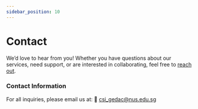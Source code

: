 ```yaml
---
sidebar_position: 10
---
```

# Contact

We’d love to hear from you! Whether you have questions about our services, need support, or are interested in collaborating, feel free to [reach out](https://support.gedac.org/support/tickets/new).



### Contact Information
For all inquiries, please email us at: 📧 [csi_gedac@nus.edu.sg](mailto:csi_gedac@nus.edu.sg)